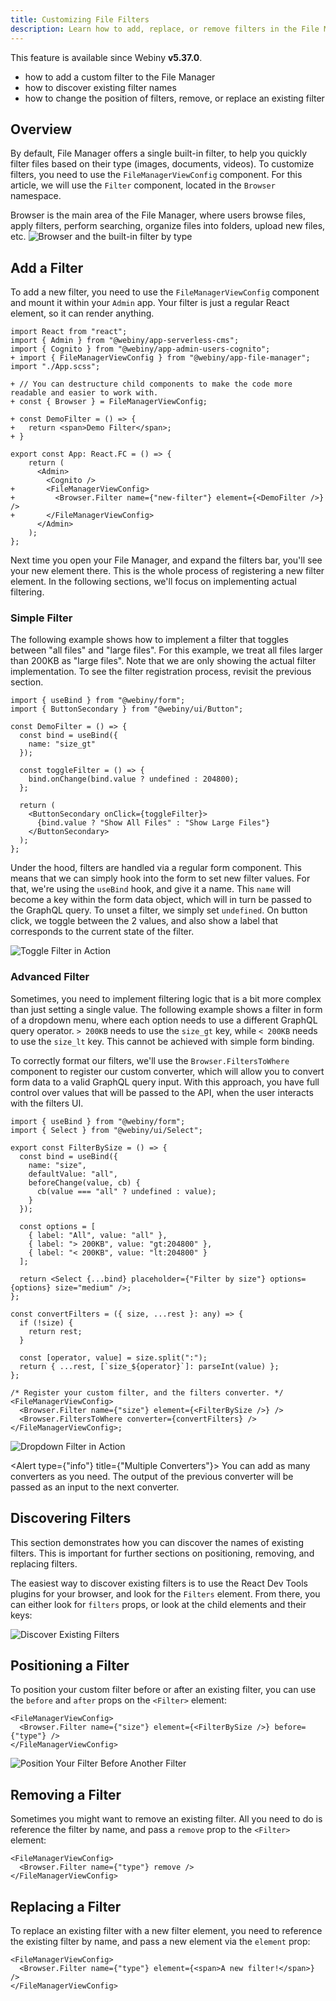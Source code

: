 ```yaml
---
title: Customizing File Filters
description: Learn how to add, replace, or remove filters in the File Manager.
---
```




<Alert type="info" title="Can I Use This?">

This feature is available since Webiny **v5.37.0**.

</Alert>

<Alert type="success" title="What you'll learn">

- how to add a custom filter to the File Manager
- how to discover existing filter names
- how to change the position of filters, remove, or replace an existing filter

</Alert>

## Overview

By default, File Manager offers a single built-in filter, to help you quickly filter files based on their type (images, documents, videos). To customize filters, you need to use the `FileManagerViewConfig` component. For this article, we will use the `Filter` component, located in the `Browser` namespace. 

Browser is the main area of the File Manager, where users browse files, apply filters, perform searching, organize files into folders, upload new files, etc.
<Image src={fmFilters} title="Browser and the built-in filter by type" />

## Add a Filter

To add a new filter, you need to use the `FileManagerViewConfig` component and mount it within your `Admin` app. Your filter is just a regular React element, so it can render anything.

```tsx apps/admin/src/App.tsx
import React from "react";
import { Admin } from "@webiny/app-serverless-cms";
import { Cognito } from "@webiny/app-admin-users-cognito";
+ import { FileManagerViewConfig } from "@webiny/app-file-manager";
import "./App.scss";

+ // You can destructure child components to make the code more readable and easier to work with.
+ const { Browser } = FileManagerViewConfig;

+ const DemoFilter = () => {
+   return <span>Demo Filter</span>;
+ }

export const App: React.FC = () => {
    return (
      <Admin>
        <Cognito />
+       <FileManagerViewConfig>
+         <Browser.Filter name={"new-filter"} element={<DemoFilter />} />
+       </FileManagerViewConfig>
      </Admin>
    );
};
```

Next time you open your File Manager, and expand the filters bar, you'll see your new element there. This is the whole process of registering a new filter element. In the following sections, we'll focus on implementing actual filtering.

### Simple Filter

The following example shows how to implement a filter that toggles between "all files" and "large files". For this example, we treat all files larger than 200KB as "large files". Note that we are only showing the actual filter implementation. To see the filter registration
process, revisit the previous section.

```tsx Toggle Filter
import { useBind } from "@webiny/form";
import { ButtonSecondary } from "@webiny/ui/Button";

const DemoFilter = () => {
  const bind = useBind({
    name: "size_gt"
  });

  const toggleFilter = () => {
    bind.onChange(bind.value ? undefined : 204800);
  };

  return (
    <ButtonSecondary onClick={toggleFilter}>
      {bind.value ? "Show All Files" : "Show Large Files"}
    </ButtonSecondary>
  );
};
```

Under the hood, filters are handled via a regular form component. This means that we can simply hook into the form to set new filter values. For that, we're using the `useBind` hook, and give it a name. This `name` will become a key within the form data object, which will in turn be passed to the GraphQL query. To unset a filter, we simply set `undefined`. On button click, we toggle between the 2 values, and also show a label that corresponds to the current state of the filter.

<Image src={fmToggleFilter} title="Toggle Filter in Action" />

### Advanced Filter

Sometimes, you need to implement filtering logic that is a bit more complex than just setting a single value. The following example shows a filter in form of a dropdown menu, where each option needs to use a different GraphQL query operator. `> 200KB` needs to use the `size_gt` key, while `< 200KB` needs to use the `size_lt` key. This cannot be achieved with simple form binding.

To correctly format our filters, we'll use the `Browser.FiltersToWhere` component to register our custom converter, which will allow you to convert form data to a valid GraphQL query input. With this approach, you have full control over values that will be passed to the API, when the user interacts with the filters UI.

```tsx Dropdown Filter
import { useBind } from "@webiny/form";
import { Select } from "@webiny/ui/Select";

export const FilterBySize = () => {
  const bind = useBind({
    name: "size",
    defaultValue: "all",
    beforeChange(value, cb) {
      cb(value === "all" ? undefined : value);
    }
  });

  const options = [
    { label: "All", value: "all" },
    { label: "> 200KB", value: "gt:204800" },
    { label: "< 200KB", value: "lt:204800" }
  ];

  return <Select {...bind} placeholder={"Filter by size"} options={options} size="medium" />;
};

const convertFilters = ({ size, ...rest }: any) => {
  if (!size) {
    return rest;
  }

  const [operator, value] = size.split(":");
  return { ...rest, [`size_${operator}`]: parseInt(value) };
};

/* Register your custom filter, and the filters converter. */
<FileManagerViewConfig>
  <Browser.Filter name={"size"} element={<FilterBySize />} />
  <Browser.FiltersToWhere converter={convertFilters} />
</FileManagerViewConfig>;
```

<Image src={fmDropdownFilter} title="Dropdown Filter in Action" />

<Alert type={"info"} title={"Multiple Converters"}>
  You can add as many converters as you need. The output of the previous converter will be passed as an
  input to the next converter.
</Alert>

## Discovering Filters

This section demonstrates how you can discover the names of existing filters. This is important for further sections on positioning, removing, and replacing filters.

The easiest way to discover existing filters is to use the React Dev Tools plugins for your browser, and look for the `Filters` element. From there, you can either look for `filters` props, or look at the child elements and their keys:

<Image src={fmDiscoverFilters} title="Discover Existing Filters" />

## Positioning a Filter

To position your custom filter before or after an existing filter, you can use the `before` and `after` props on the `<Filter>` element:

```tsx
<FileManagerViewConfig>
  <Browser.Filter name={"size"} element={<FilterBySize />} before={"type"} />
</FileManagerViewConfig>
```

<Image src={fmPositioBefore} title="Position Your Filter Before Another Filter" />

## Removing a Filter

Sometimes you might want to remove an existing filter. All you need to do is reference the filter by name, and pass a `remove` prop to the `<Filter>` element:

```tsx
<FileManagerViewConfig>
  <Browser.Filter name={"type"} remove />
</FileManagerViewConfig>
```

## Replacing a Filter

To replace an existing filter with a new filter element, you need to reference the existing filter by name, and pass a new element via the `element` prop:

```tsx
<FileManagerViewConfig>
  <Browser.Filter name={"type"} element={<span>A new filter!</span>} />
</FileManagerViewConfig>
```
